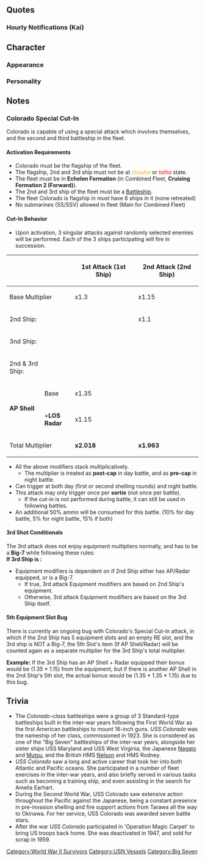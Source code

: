 {{Ship/Header}}
==Quotes==
{{Ship/Quotes
|Introduction = Hi! 私がステイツのBig7、Colorado級戦艦一番艦、<br>USS Coloradoよ！<br>貴方がAdmiral？ 悪くないわね。<br>私にしっかりついてきなさい！ 返事は？
|Introduction/En = Hi, I'm one of the Big Seven from the States, first of the Colorado-class battleships, USS Colorado. So you're the Admiral? Not too shabby. Make sure you stick real close to me. What do you say?
|Introduction/Note = 

|Introduction/Kai = Hi！ ステイツのBig7、Colorado級戦艦一番艦、<br>USS Colorado、配置についているわ！ <br>Admiral、今日も私にしっかりついてきなさい！ 返事は？ OK!
|Introduction/Kai/En = Hi, one of the Big Seven from the States, first of the Colorado-class battleship, USS Colorado, arriving on station. Admiral, make sure you stick real close to me today too. What do you say? OK!

|Library = 私がステイツのBig7、Colorado級戦艦一番艦、USSBB45 Coloradoよ。そう、ニューヨーク生まれ！<br>太平洋艦隊、真珠湾に配属されたわ。でも、本国で入渠中に奇襲があって...<br>まあ、いいわ。Big7の力、存分に魅せてあげるわね！ 覚悟してて！
|Library/En = I'm one of the Big Seven from the States, first of the Colorado-class battleships, USS BB-45 Colorado. Yes, I was born in New York and assigned to the Pacific Fleet at Pearl Harbour. But I was under repair back home when the attack happened...[1] well, nevermind that. I'll show you what one of the Big Seven can really do. Just you wait.
|Library/Note = 

|Secretary 1 = 聞こえてるわ。What's up?
|Secretary 1/En = I hear you. What's up?
|Secretary 1/Note = 

|Secretary 1/Kai = 私を呼んだ？ What's up?
|Secretary 1/Kai/En = Did you call me? What's up?

|Secretary 2 = Did you need me?
|Secretary 2/En = Did you need me?
|Secretary 2/Note = 

|Secretary 2/Kai = あなたの、あなたたちのために戦ってあげる。私がそうしたいの！
|Secretary 2/Kai/En = I fight for your... I fight for all of your sakes. That's what I want!

|Secretary 3 = あなた、少し気安いわね。いいこと？ 私はあのBig 7の、そしてその1番艦なのよ。もっと尊敬と畏敬の念を...<br>え、陸奥、何？そうじゃない？ えっ？
|Secretary 3/En = You're being a bit too casual with me. Listen here, I'm one of the Big Seven, and its lead ship to boot! Show some more reverence and respect... Eh, Mutsu, what is it? That's not true? Eeh!?
|Secretary 3/Note = 

|Idle = 長門、陸奥、What's up? ...テイトク？ あぁ、Admiralね。知らない。しばらく見てないわ。
|Idle/En = Nagato, Mutsu, What's up?...Teitoku? Oh, the admiral. I don't know. Haven't seen him in a while.
|Idle/Note = 

|Secretary Married = ううんっ...Admiral? この私が coffeeを入れてあげたわ。よかったらどうぞ。熱いわよ
|Secretary Married/En = Ahem. Admiral, I made some coffee. Please have some if you'd like. It's hot.
|Secretary Married/Note = 

|Wedding = admiral？ このリングはなに？ えっ、私に！？ So　beautiful... あ・り・が・と！ ずっと大切にするわ！
|Wedding/En = Admiral? What's with this ring? Ehh? For me!?So　beautiful...Thanks! I will definitely cherish it!
|Wedding/Note = 

|Looking At Scores = Information? OK!
|Looking At Scores/En = Information? OK!
|Looking At Scores/Note = 

|Joining A Fleet = USS BB-45 Colorado class nameship Colorado 出るわ！ ついて、来なさい！
|Joining A Fleet/En = USS BB-45, Colorado-class nameship, Colorado. I'm heading out. Follow... me!
|Joining A Fleet/Note = 

|Equipment 1 = Oh! そうするの？
|Equipment 1/En = Ooh! Is this it?
|Equipment 1/Note = 

|Equipment 1/Kai = Oh~、それはいいわね。OK!
|Equipment 1/Kai/En = Ooh! This is nice. OK!

|Equipment 2 = Right on! 気に入ったわ！
|Equipment 2/En = Right on! I like it.
|Equipment 2/Note = 

|Equipment 3 = OK!
|Equipment 3/En = OK!
|Equipment 3/Note = 

|Supply = Thanks. 助かるわ！
|Supply/En = Thanks. That'll help!
|Supply/Note = 

|Docking Minor = Take a bath! OK?
|Docking Minor/En = Take a bath! OK?
|Docking Minor/Note = 

|Docking Major = ちょっと休暇をもらうわ... 何？ あなた、何か文句でもあるの？
|Docking Major/En = I'm going to get some rest. What? You got a problem with that?
|Docking Major/Note = 

|Construction = Finished?
|Construction/En = Finished?
|Construction/Note = 

|Returning From Sortie = Operation complete!
|Returning From Sortie/En = Operation complete!
|Returning From Sortie/Note = 

|Starting A Sortie = 太平洋艦隊、旗艦、戦艦Colorado、出撃します！ みんな、いい？ 私たちで、蹴散らします。抜錨！
|Starting A Sortie/En = Pacific Fleet flagship, battleship Colorado, sortieing. Is everyone ready? We'll put them to rout! Weigh anchor!
|Starting A Sortie/Note = 

|Battle Start = Enemy in sight! さあ、始めます。蹴散らせ！
|Battle Start/En = Enemy in sight! Alright, let's get started. Crush them!
|Battle Start/Note = 

|Attack = Fire!
|Attack/En = Fire!

|Attack/Kai = この近代化改装は伊達じゃないのよ、Fire!
|Attack/Kai/En = My modernisation remodel isn't just for show. Fire!

|Special 1 = Colorado戦隊、全力斉射！ 各個目標に砲撃開始！ 一気に殲滅する！ Fire!
|Special 1/En = Colorado squadron, full power shot! Mark your targets! Destroy at once! Fire!
|Special 1/Note = 

|Night Battle = 全艦、私についてきなさい！ この夜で殲滅します！
|Night Battle/En = All ships, follow me! We'll annihilate them at night!
|Night Battle/Note = 

|Night Attack = もっと撃ちなさい！もっとよ！
|Night Attack/En = Keep firing! Don't stop!
|Night Attack/Note = 

|MVP = 私がNo.1? Battle star? そうね、貰っておくわ。みんな、私をお手本にしてもいいのよ？
|MVP/En = I'm number one? A battle star? Alright, I accept. Everyone, feel free to use me as your role model.
|MVP/Note = 

|MVP/Kai = 私がNo.1? Battle star? そうね、貰っておくわ。あなた達のおかげね、Thanks!
|MVP/Kai/En = I'm number one? A battle star? Alright, I accept. It's thanks to all of you. Thanks.

|Minor Damage 1 = きゃぁっ！ Shit! 少しはやるじゃない。
|Minor Damage 1/En = Kyaaah! Shit! Not too bad.
|Minor Damage 1/Note = 

|Minor Damage 2 = きゃぁぁっ！
|Minor Damage 2/En = Kyaaaah!
|Minor Damage 2/Note = 

|Major Damage = Oh my God...この私が？ 今に見てなさい！
|Major Damage/En = Oh my God! I've been hit? Look what you've done!
|Major Damage/Note = 

|Sunk = Oh my God...この私が、海に...沈むというの？ 水が冷たい... 冷たくて...暗いわ...
|Sunk/En = Oh my... God... Someone like me is... sinking... into this sea? ...The water is cold... Cold and... dark...
|Sunk/Note = 
}}
===Hourly Notifications (Kai)===
{{Ship/Hourly
|Form = Kai
|00JP = 仕方ない。 私Coloradoが、今日はSecretaryをやってあげるわ。...今日だけよ。勘違いはしないでね。
|00EN = If I must. I, Colorado, will be your secretary for today. Just for today. Don't misunderstand me.
|00Note = 
|01JP = It is one.　ま、そういうことね。
|01EN = It is 1. Well, something like this?
|01Note = 
|02JP = It is two.　陸奥は、ウシミツって言ってたわね。
|02EN = It is 2. Mutsu said it was "ushimitsu", right?
|02Note = 
|03JP = It is three.　流石に眠いわ...おやすみしない？
|03EN = It is 3. Even I'm getting sleepy. Shall we get some rest?
|03Note = 
|04JP = It's four.　まだ頑張るの！？ Really!?
|04EN = It's 4. You're still going to keep going? Really?
|04Note = 
|05JP = It's five.　もう朝になるわ。仕方ない。私がcoffeeを入れてあげる。あなたも飲むでしょう？
|05EN = It's 5. Morning is almost here. I've got no choice then. I'll make some coffee. You'll have some, right?
|05Note = 
|06JP = Good morning! It is six. さぁ、艦隊総員起床を掛けるわよ！ んん～っ！ いい朝ね！
|06EN = Good morning. It is 6. Now then, time to sound Reveille. *deep breath* Nngggh. It's a great morning.
|06Note = 
|07JP = It is seven. Morningは用意しておいたわ。 卵はscrambledで良いでしょ？ はい、どうぞ！
|07EN = It is 7. I've made breakfast. Scrambled eggs are fine, right? Here you go.
|07Note = 
|08JP = It is eight! さ、海に出ましょう？ 今日はどんな艦隊運用？ えっ...長期入渠？ 却下よ。
|08EN = It is 8. Now, let's head out to sea! What operations will we be doing today? Eh, long-term docking? I refuse.
|08Note = 
|09JP = It is nine. ん、Mary? そうね、また会えると思うわ。あの子達、ああ見えてしぶといから。
|09EN = It is 9. Ah, Mary? Yes, I feel like I'll see them again. Those girls are tougher than they look.
|09Note = Mary is USS Maryland (BB-46).
|10JP = It is ten. んぁ...この艦橋構造？ 私は嫌いじゃないんだけど、あなたは嫌なの？ ん、OK!
|10EN = It is 10. Ah, the shape of my bridge? I don't dislike it. Do you not like it? Hmm, OK.
|10Note = 
|11JP = Elevenses! そろそろlunchにする？ まだ早いかな？ 今日は私がlunch boxを持ってきたから！
|11EN = Elevenses. Shall we have lunch soon? I guess it's still early... I've brought a lunch box today.
|11Note = 
|12JP = It is noon. さ、開けてみて？ どう？ Colorado特製Sandwichのlunch box、豪華でしょう？ どうぞ。
|12EN = It is noon. Come on, open it up. Well? It's my special sandwich lunch box! Isn't it grand? Help yourself.
|12Note = 
|13JP = It is one. 食後はcoffeeでいい？ OK!
|13EN = It is 1. Would you like some coffee after your meal? OK.
|13Note = 
|14JP = It is two. さ、午後は演習でいい？
|14EN = It is 2. Alright, can we do some exercises this afternoon?
|14Note = 
|15JP = It is three. あら？ Nelson! Fine?
|15EN = It is 3. Oh, Nelson! Are you doing fine?
|15Note = 
|16JP = It is four. そう、複縦陣...そうね。梯形陣も侮れない気がしない？ 正面、そして舷側方向に対しても。
|16EN = It is 4. Right, double line... But I don't think you should just ignore echelon either. You can face both forwards and broadside.
|16Note = 
|17JP = It is five. 夕日が海に沈むわ。...綺麗ね。このmagic hour...私は、好き。...あなたは？
|17EN = It is 5. The sun is sinking below the sea. It's beautiful. I like this magic hour.  What about you?
|17Note = 
|18JP = It is six! さ、dinnerの用意をしましょう？ MenuはNew York cut steak! 待っていて！
|18EN = It is 6. Alright, I'll go get dinner ready. The menu will be New York cut steak. Just wait!
|18Note = 
|19JP = It is seven! さ、steakが焼けたわ！ 冷めないうちに召し上がれ！ 飲み物は、beerでいい？
|19EN = It is 7. There, the steak is done. Eat up before it gets cold. Would you like some beer?
|19Note = 
|20JP = It is eigh...、食事中だっていうのに、港が少し騒がしいわねぇ？ Search squadron? あっ、出撃した...。
|20EN = It is 8. Isn't the port a little busy for mealtime? The 3rd Squadron? ...Ah, they sortied.
|20Note = Presumably referring to Sendai's Third Destroyer Squadron setting out for night battle.
|21JP = It is nine. あなたは確か...山城？ えっ、Wee Vee? ここにはいないわ。っ、そう？ OK!
|21EN = It is 9. Ah, if I'm not mistaken, you're... Yamashiro? Eh, Wee Vee? She's not here. Ah, is that so? OK.
|21Note = Wee Vee is USS West Virginia(BB-48).
|22JP = It is ten. ううん、大丈夫。山城はああ見えて、姉想いのいい子よ。私は嫌いじゃない。
|22EN = It is 10. No, it's fine. It might not seem like it, but Yamashiro's just a girl that loves her sister. I don't dislike that.
|22Note = 
|23JP = It is eleven. もうこんな時間。...明日？ 明日も色々手伝ってあげてもいいわ。っ！ 仕方、無いわねぇ。
|23EN = It is 11. Look how late it's gotten. Tomorrow? I'll help you with whatever you want tomorrow. ...Ah! Because... I've got no choice!
|23Note =This kind of reaction is called TSUNDERE. 
}}<!--
===Seasonal Quotes===
{{Ship/SeasonalQuotes}}
-->
==Character==
===Appearance===

===Personality===

==Notes==
===Colorado Special Cut-In===
Colorado is capable of using a special attack which involves themselves, and the second and third battleship in the fleet.
====Activation Requirements====
*Colorado must be the flagship of the fleet.
*The flagship, 2nd and 3rd ship must not be at <span style="color:orange;">''chuuha''</span> or <span style="color:red;">''taiha''</span> state.
*The fleet must be in '''Echelon Formation''' (in Combined Fleet, '''Cruising Formation 2 (Forward)''').
*The 2nd and 3rd ship of the fleet must be a [[BB|Battleship]].
*The fleet Colorado is flagship in must have 6 ships in it (none retreated)
*No submarines (SS/SSV) allowed in fleet (Main for Combined Fleet)

====Cut-In Behavior====
*Upon activation, 3 singular attacks against randomly selected enemies will be performed. Each of the 3 ships participating will fire in succession.
{|class="wikitable" style="width:100%; text-align: center; vertical-align: middle;"
|-
! style="width: 25%;" colspan="2" |
! style="width: 25%;" | 1st Attack (1st Ship)
! style="width: 25%;" | 2nd Attack (2nd Ship)
! style="width: 25%;  | 3rd Attack (3rd Ship)
|-
! colspan="2"| Base Multiplier
| x1.3 || x1.15 || x1.15
|-
! 2nd Ship: 
!'''{{ShipLink|Nagato|Mutsu|Nelson|text=Big-7 Battleship}}'''
| || x1.1 || 
|-
! 3nd Ship: 
!'''{{ShipLink|Nagato|Mutsu|Nelson|text=Big-7 Battleship}}'''
| || || x1.15
|-
! 2nd & 3rd Ship:
!'''{{ShipLink|Nagato|Mutsu|Nelson|text=Big-7 Battleship}}'''
| || || x1.1
|-
!rowspan="2"|'''AP Shell'''
!Base
|colspan="2"| x1.35
!rowspan="2"| Conditional (See Below)
|-
!+'''LOS Radar'''
|colspan="2"| x1.15
|-
!colspan="2"|Total Multiplier
|'''x2.018'''||'''x1.963'''||'''x2.258'''
|}

*All the above modifiers stack multiplicatively.
**The multiplier is treated as '''post-cap''' in day battle, and as '''pre-cap''' in night battle.
*Can trigger at both day (first or second shelling rounds) and night battle.
*This attack may only trigger once per '''sortie''' (not once per battle).
**If the cut-in is not performed during battle, it can still be used in following battles.
*An additional 50% ammo will be consumed for this battle. (10% for day battle, 5% for night battle, 15% if both)

====3rd Shot Conditionals====
The 3rd attack does not enjoy equipment multipliers normally, and has to be a '''Big-7''' while following these rules:<br/>
'''If 3rd Ship is {{ShipLink|Nagato|Mutsu|Nelson|text=Big-7 Battleship}}:'''
* Equipment modifiers is dependent on if 2nd Ship either has AP/Radar equipped, or is a Big-7.
** If true, 3rd attack Equipment modifiers are based on 2nd Ship's equipment.
** Otherwise, 3rd attack Equipment modifiers are based on the 3rd Ship itself.

====5th Equipment Slot Bug====
There is currently an ongoing bug with Colorado's Special Cut-in attack, in which if the 2nd Ship has 5 equipment slots and an empty RE slot, and the 3rd ship is NOT a Big-7, the 5th Slot's item (If AP Shell/Radar) will be counted again as a separate multiplier for the 3rd Ship's total multiplier.

'''Example:''' If the 3rd Ship has an AP Shell + Radar equipped their bonus would be (1.35 * 1.15) from the equipment, but if there is another AP Shell in the 2nd Ship's 5th slot, the actual bonus would be (1.35 * 1.35 * 1.15) due to this bug.

==Trivia==
*The ''Colorado-class'' battleships were a group of 3 Standard-type battleships built in the inter-war years following the First World War as the first American battleships to mount 16-inch guns. ''USS Colorado'' was the nameship of her class, commissioned in 1923. She is considered as one of the "Big Seven" battleships of the inter-war years, alongside her sister ships USS Maryland and USS West Virginia, the Japanese [[Nagato]] and [[Mutsu]], and the British HMS [[Nelson]] and HMS Rodney.
*''USS Colorado'' saw a long and active career that took her into both Atlantic and Pacific oceans. She participated in a number of fleet exercises in the inter-war years, and also briefly served in various tasks such as becoming a training ship, and even assisting in the search for Amelia Earhart. 
*During the Second World War, USS Colorado saw extensive action throughout the Pacific against the Japanese, being a constant presence in pre-invasion shelling and fire support actions from Tarawa all the way to Okinawa. For her service, USS Colorado was awarded seven battle stars. 
*After the war ''USS Colorado'' participated in 'Operation Magic Carpet' to bring US troops back home. She was deactivated in 1947, and sold for scrap in 1959. 
{{Ship/Footer}}
[[Category:World War II Survivors]]
[[Category:USN Vessels]]
[[Category:Big Seven]]